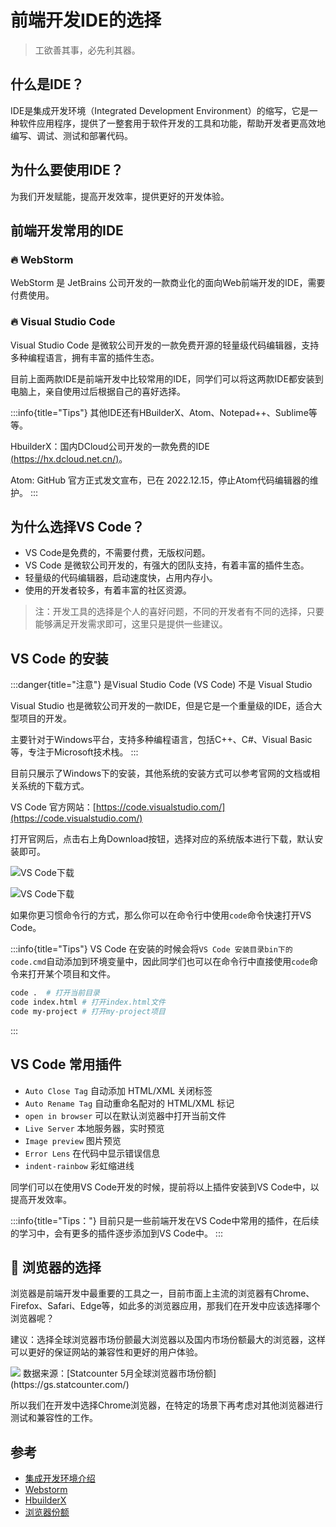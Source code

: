 # 前端开发IDE的选择

> 工欲善其事，必先利其器。

## 什么是IDE？

IDE是集成开发环境（Integrated Development Environment）的缩写，它是一种软件应用程序，提供了一整套用于软件开发的工具和功能，帮助开发者更高效地编写、调试、测试和部署代码。

## 为什么要使用IDE？

为我们开发赋能，提高开发效率，提供更好的开发体验。

## 前端开发常用的IDE

### 🔥 WebStorm

WebStorm 是 JetBrains 公司开发的一款商业化的面向Web前端开发的IDE，需要付费使用。

### 🔥 Visual Studio Code

Visual Studio Code 是微软公司开发的一款免费开源的轻量级代码编辑器，支持多种编程语言，拥有丰富的插件生态。

目前上面两款IDE是前端开发中比较常用的IDE，同学们可以将这两款IDE都安装到电脑上，亲自使用过后根据自己的喜好选择。

:::info{title="Tips"}
其他IDE还有HBuilderX、Atom、Notepad++、Sublime等等。

HbuilderX：国内DCloud公司开发的一款免费的IDE [(https://hx.dcloud.net.cn/)](https://hx.dcloud.net.cn/)。

Atom: GitHub 官方正式发文宣布，已在 2022.12.15，停止Atom代码编辑器的维护。
:::

## 为什么选择VS Code？

- VS Code是免费的，不需要付费，无版权问题。
- VS Code 是微软公司开发的，有强大的团队支持，有着丰富的插件生态。
- 轻量级的代码编辑器，启动速度快，占用内存小。
- 使用的开发者较多，有着丰富的社区资源。

> 注：开发工具的选择是个人的喜好问题，不同的开发者有不同的选择，只要能够满足开发需求即可，这里只是提供一些建议。


## VS Code 的安装

:::danger{title="注意"}
是Visual Studio Code (VS Code) 不是 Visual Studio

Visual Studio 也是微软公司开发的一款IDE，但是它是一个重量级的IDE，适合大型项目的开发。

主要针对于Windows平台，支持多种编程语言，包括C++、C#、Visual Basic等，专注于Microsoft技术栈。
:::

目前只展示了Windows下的安装，其他系统的安装方式可以参考官网的文档或相关系统的下载方式。

VS Code 官方网站：[https://code.visualstudio.com/](https://code.visualstudio.com/)

打开官网后，点击右上角Download按钮，选择对应的系统版本进行下载，默认安装即可。

![VS Code下载](./images/vscode.png)

![VS Code下载](./images/vscode_download.png)

如果你更习惯命令行的方式，那么你可以在命令行中使用`code`命令快速打开VS Code。

:::info{title="Tips"}
VS Code 在安装的时候会将`VS Code 安装目录bin下的code.cmd`自动添加到环境变量中，因此同学们也可以在命令行中直接使用`code`命令来打开某个项目和文件。

```bash
code .  # 打开当前目录
code index.html # 打开index.html文件
code my-project # 打开my-project项目
```

:::

## VS Code 常用插件

- `Auto Close Tag` 自动添加 HTML/XML 关闭标签
- `Auto Rename Tag` 自动重命名配对的 HTML/XML 标记
- `open in browser` 可以在默认浏览器中打开当前文件
- `Live Server` 本地服务器，实时预览
- `Image preview` 图片预览
- `Error Lens` 在代码中显示错误信息
- `indent-rainbow` 彩虹缩进线

同学们可以在使用VS Code开发的时候，提前将以上插件安装到VS Code中，以提高开发效率。

:::info{title="Tips："}
目前只是一些前端开发在VS Code中常用的插件，在后续的学习中，会有更多的插件逐步添加到VS Code中。
:::

## 🎯 浏览器的选择

浏览器是前端开发中最重要的工具之一，目前市面上主流的浏览器有Chrome、Firefox、Safari、Edge等，如此多的浏览器应用，那我们在开发中应该选择哪个浏览器呢？

建议：选择全球浏览器市场份颤最大浏览器以及国内市场份额最大的浏览器，这样可以更好的保证网站的兼容性和更好的用户体验。

<img src="./images/browser-market-share-5-2024.png" />
数据来源：[Statcounter 5月全球浏览器市场份额](https://gs.statcounter.com/)

所以我们在开发中选择Chrome浏览器，在特定的场景下再考虑对其他浏览器进行测试和兼容性的工作。

## 参考

- [集成开发环境介绍](https://baike.baidu.com/item/集成开发环境)
- [Webstorm](https://www.jetbrains.com/zh-cn/webstorm/)
- [HbuilderX](https://www.dcloud.io/hbuilderx.html)
- [浏览器份额](https://gs.statcounter.com/browser-market-share)
